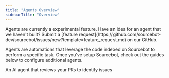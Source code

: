 ```yaml
---
title: "Agents Overview"
sidebarTitle: "Overview"
---
```


<Warning>
Agents are currently a experimental feature. Have an idea for an agent that we haven't built? Submit a [feature request](https://github.com/sourcebot-dev/sourcebot/issues/new?template=feature_request.md) on our GitHub.
</Warning>

Agents are automations that leverage the code indexed on Sourcebot to perform a specific task. Once you've setup Sourcebot, check out the
guides below to configure additional agents.

<CardGroup cols={2}>
    <Card horizontal title="Review Agent" icon="gear" href="/docs/features/agents/review-agent">
        An AI agent that reviews your PRs to identify issues
    </Card>
</CardGroup>